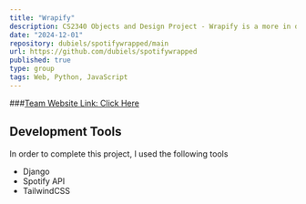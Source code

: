 ```yaml
---
title: "Wrapify"
description: CS2340 Objects and Design Project - Wrapify is a more in depth Spotify Wrapped that provides spotfiy users with insight into their listening habits and allows them to share listening histories with friends.
date: "2024-12-01"
repository: dubiels/spotifywrapped/main
url: https://github.com/dubiels/spotifywrapped
published: true
type: group
tags: Web, Python, JavaScript
---
```

###[Team Website Link: Click Here](https://sites.google.com/view/2340group6project/wrapify)


## Development Tools
In order to complete this project, I used the following tools
- Django
- Spotify API
- TailwindCSS